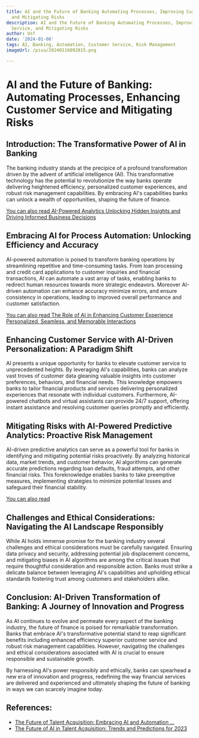 ```yaml
---
title: AI and the Future of Banking Automating Processes, Improving Customer Service,
  and Mitigating Risks
description: AI and the Future of Banking Automating Processes, Improving Customer
  Service, and Mitigating Risks
author: Usf
date: '2024-01-08'
tags: AI, Banking, Automation, Customer Service, Risk Management
imageUrl: /pixa/20240116092015.png

---
```

# AI and the Future of Banking: Automating Processes, Enhancing Customer Service and  Mitigating Risks

## Introduction: The Transformative Power of AI in  Banking

The banking industry  stands at the precipice of a profound transformation driven by the advent of artificial  intelligence (AI). This transformative technology has the potential to  revolutionize the  way  banks operate delivering heightened efficiency, personalized customer experiences, and robust risk management capabilities.  By embracing AI's  capabilities  banks can unlock a wealth of opportunities, shaping the future of  finance.

[You can also read AI-Powered Analytics Unlocking Hidden Insights and Driving Informed Business Decisions](AI-Powered%20Analytics%20Unlocking%20Hidden%20Insights%20and%20Driving%20Informed%20Business%20Decisions)


## Embracing AI for Process Automation: Unlocking Efficiency and  Accuracy

AI-powered automation is poised to transform banking operations  by  streamlining repetitive and time-consuming  tasks.  From loan  processing and credit card applications to customer inquiries and financial transactions, AI can automate a vast array of tasks, enabling banks to redirect human  resources towards more strategic endeavors. Moreover AI-driven automation can enhance accuracy minimize errors, and ensure consistency in operations, leading  to improved overall performance and customer satisfaction.

[You  can also read  The Role of AI in Enhancing Customer Experience Personalized, Seamless, and Memorable Interactions](The%20Role%20of%20AI%20in%20Enhancing%20Customer%20Experience%20Personalized%2C%20Seamless%2C%20and%20Memorable%20Interactions)


## Enhancing Customer Service with AI-Driven Personalization: A Paradigm Shift

AI presents a unique opportunity for banks to elevate customer service to unprecedented heights. By leveraging AI's capabilities, banks  can analyze vast troves of customer data gleaning valuable insights  into customer preferences, behaviors,  and financial  needs. This knowledge empowers banks to tailor  financial products and  services delivering personalized experiences that resonate with individual customers. Furthermore, AI-powered chatbots and virtual  assistants can provide 24/7 support, offering instant assistance and resolving customer queries promptly  and efficiently.

## Mitigating Risks with AI-Powered Predictive Analytics: Proactive Risk Management

AI-driven  predictive analytics can serve as a powerful tool for banks in identifying and mitigating potential risks proactively. By analyzing  historical data, market trends, and  customer behavior, AI  algorithms can generate accurate predictions regarding loan defaults, fraud attempts,  and other financial risks. This foreknowledge enables banks to  take preemptive measures, implementing strategies to minimize potential losses and safeguard their financial stability.

[You can also read ]()


## Challenges and Ethical Considerations: Navigating  the AI Landscape Responsibly

While AI holds immense promise for  the banking industry several challenges and ethical considerations must be carefully navigated. Ensuring data privacy and security, addressing potential  job displacement concerns, and mitigating biases in AI algorithms are among the critical issues that require thoughtful consideration and responsible action. Banks must strike a delicate balance between leveraging AI's capabilities and upholding ethical standards fostering trust  among customers and stakeholders alike.

##  Conclusion: AI-Driven Transformation of Banking:  A Journey of Innovation and Progress

As AI continues  to evolve  and permeate every aspect of the banking industry, the future of finance is poised for remarkable transformation. Banks that embrace  AI's transformative potential stand  to reap significant benefits including enhanced efficiency superior customer service and robust risk management capabilities. However, navigating the challenges and ethical considerations associated with AI is  crucial to ensure responsible and sustainable growth.

By harnessing AI's power responsibly and ethically, banks can spearhead a new era of innovation and progress,  redefining the way financial services are delivered and experienced  and ultimately  shaping  the  future of banking in ways  we can scarcely imagine today.

## References:
- [The Future of Talent Acquisition: Embracing AI and Automation ...](https://www.linkedin.com/pulse/future-talent-acquisition-embracing-ai-automation-industry-eberle)
- [The Future of AI in Talent Acquisition: Trends and Predictions for 2023](https://www.linkedin.com/pulse/future-ai-talent-acquisition-trends-predictions-2023-christian-eberle)
